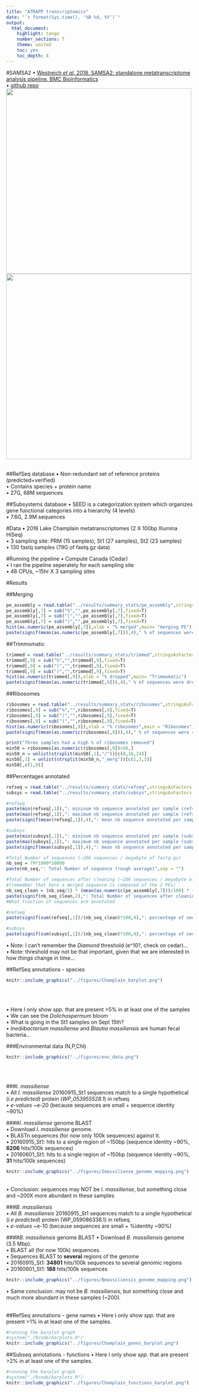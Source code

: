 ```yaml
---
title: "ATRAPP transcriptomics"
date: "`r format(Sys.time(), '%B %d, %Y')`"
output: 
  html_document:
    highlight: tango
    number_sections: T
    theme: united
    toc: yes
    toc_depth: 4
---
```



#SAMSA2 
• [Westreich *et al.* 2018. SAMSA2: standalone metatranscriptome analysis pipeline. BMC Bioinformatics](https://www.ncbi.nlm.nih.gov/pmc/articles/PMC5963165/)  
• [github repo](https://github.com/transcript/samsa2)    
![](../figures/samsa2.png){width=500px}  
![](https://media.springernature.com/full/springer-static/image/art%3A10.1186%2Fs12859-018-2189-z/MediaObjects/12859_2018_2189_Fig1_HTML.gif){width=500px}  
&nbsp;  
  
##RefSeq database
• Non-redundant set of reference proteins (predicted+verified)  
• Contains species + protein name  
• 27G, 68M sequences

##Subsystems database
• SEED is a categorization system which organizes gene functional categories into a hierarchy (4 levels)  
• 7.6G, 2.9M sequences

#Data
• 2016 Lake Champlain metatranscriptomes (2 X 100bp Illumina HiSeq)  
• 3 sampling site: PRM (15 samples), St1 (27 samples), St2 (23 samples)  
• 130 fastq samples (79G of fastq.gz data)  

#Running the pipeline
• Compute Canada (Cedar)  
• I ran the pipeline seperately for each sampling site   
• 48 CPUs, ~15hr X 3 sampling sites  
 
#Results

##Merging
```r
pe_assembly = read.table("../results/summary_stats/pe_assembly",stringsAsFactors = F)
pe_assembly[,7] = sub("%","",pe_assembly[,7],fixed=T)
pe_assembly[,7] = sub("(","",pe_assembly[,7],fixed=T)
pe_assembly[,7] = sub(")","",pe_assembly[,7],fixed=T)
hist(as.numeric(pe_assembly[,7]),xlab = "% merged",main= "merging PE")
paste(signif(mean(as.numeric(pe_assembly[,7])),4)," % of sequences were merged",sep = "")
```    

##Trimmomatic
```r
trimmed = read.table("../results/summary_stats/trimmed",stringsAsFactors = F)
trimmed[,9] = sub("%","",trimmed[,9],fixed=T)
trimmed[,9] = sub("(","",trimmed[,9],fixed=T)
trimmed[,9] = sub(")","",trimmed[,9],fixed=T)
hist(as.numeric(trimmed[,9]),xlab = "% dropped",main= "Trimmomatic")
paste(signif(mean(as.numeric(trimmed[,9])),4)," % of sequences were dropped",sep = "")
```  


##Ribosomes
```r
ribosomes = read.table("../results/summary_stats/ribosomes",stringsAsFactors = F)
ribosomes[,9] = sub("%","",ribosomes[,9],fixed=T)
ribosomes[,9] = sub("(","",ribosomes[,9],fixed=T)
ribosomes[,9] = sub(")","",ribosomes[,9],fixed=T)
hist(as.numeric(ribosomes[,9]),xlab = "% ribosomes",main = "Ribosomes")
paste(signif(mean(as.numeric(ribosomes[,9])),4)," % of sequences were ribosomes and removed",sep = "")

print("Three samples had a high % of ribosomes removed")
min50 = ribosomes[as.numeric(ribosomes[,9])>50,]
min50_n = unlist(strsplit(min50[,1],"/"))[c(8,16,24)]
min50[,1] = unlist(strsplit(min50_n,"_merg"))[c(1,3,5)]
min50[,c(1,9)]
```  

##Percentages annotated
```r
refseq = read.table("../results/summary_stats/refseq",stringsAsFactors = F)
subsys = read.table("../results/summary_stats/subsys",stringsAsFactors = F)

#refseq
paste(min(refseq[,1]),": mininum nb sequence annotated per sample (refseq)",sep = "")
paste(max(refseq[,1]),": maximum nb sequence annotated per sample (refseq)",sep = "")
paste(signif(mean(refseq[,1]),4),": mean nb sequence annotated per sample (refseq)",sep = "")

#subsys
paste(min(subsys[,1]),": mininum nb sequence annotated per sample (subsys)",sep = "")
paste(max(subsys[,1]),": maximum nb sequence annotated per sample (subsys)",sep = "")
paste(signif(mean(subsys[,1]),4),": mean nb sequence annotated per sample (subsys)",sep = "")

#Total Number of sequences (~20k sequences / megabyte of fastq.gz)
nb_seq = 79*1000*20000 
paste(nb_seq,": Total Number of sequence (rough average)",sep = "")

#Total Number of sequences after cleaning (~20k sequences / megabyte of fastq.gz)
#(remember that here a merged sequence is composed of the 2 PEs)
nb_seq_clean = (nb_seq/2) * (mean(as.numeric(pe_assembly[,7]))/100) * (1-(mean(as.numeric(trimmed[,9]))/100)) * (1-(mean(as.numeric(ribosomes[,9]))/100))
paste(signif(nb_seq_clean,2),": Total Number of sequences after cleaning",sep = "")
#What fraction of sequences are annotated 

#refseq
paste(signif(sum(refseq[,1])/(nb_seq_clean)*100,4),": percentage of sequences annotated (refseq)",sep = "")

#subsys
paste(signif(sum(subsys[,1])/(nb_seq_clean)*100,4),": percentage of sequences annotated (subsys)",sep = "")
```  
• Note: I can't remember the *Diamond* threshold (e^10?, check on cedar)...    
• Note: threshold may not be that important, given that we are interested in how *things* change in time...      
  
##RefSeq annotations - species
```r
knitr::include_graphics("../figures/Champlain_barplot.png")
```
&nbsp;  
&nbsp;  
    
• Here I only show *spp.* that are present >5% in at least one of the samples  
• We can see the *Dolichospermum* bloom  
• What is going in the St1 samples on Sept 15th?  
• *Inediibacterium massiliense* and *Blautia massiliensis* are human fecal bacteria...  

###Environmental data (N,P,Chl)
```r
knitr::include_graphics("../figures/env_data.png")
```
&nbsp;  
&nbsp;


###*I. massiliense*  
• All *I. massiliense* 20160915_St1 sequences match to a single hypothetical (*i.e predicted*) protein (*WP_053955528.1*) in refseq.  
• *e-values* ~e-20 (because sequences are small + sequence identity ~90%)  

####*I. massiliense* genome BLAST  
• Download *I. massiliense* genome.    
• BLASTn sequences (for now only 100k sequences) against it.    
• 20160915_St1: hits to a single region of ~150bp (sequence identity ~90%, **6206** hits/100k sequences)     
• 20160601_St1: hits to a single region of ~150bp (sequence identity ~90%, **31** hits/100k sequences)    
```r
knitr::include_graphics("../figures/Imassiliense_genome_mapping.png")
```
&nbsp;    
• Conclusion: sequences may NOT be *I. massiliense*, but something close and ~200X more abundant in these samples


###*B. massiliensis*  
• All *B. massiliensis* 20160915_St1 sequences match to a single hypothetical (*i.e predicted*) protein (WP_059086336.1) in refseq.  
• *e-values* ~e-10 (because sequences are small + %identity ~90%)

####*B. massiliensis* genome BLAST
• Download *B. massiliensis* genome (3.5 Mbp).  
• BLAST all (for now 100k) sequences.  
• Sequences BLAST to **several** regions of the genome    
• 20160915_St1: **34801** hits/100k sequences to several genomic regions   
• 20160601_St1: **188** hits/100k sequences  

```r
knitr::include_graphics("../figures/Bmassiliensis_genome_mapping.png")
```

• Same conclusion: may not be *B. massiliensis*, but something close and much more abundant in these samples (~200).  
&nbsp;  

##RefSeq annotations - gene names
• Here I only show *spp.* that are present >1% in at least one of the samples.   
```r
#running the barplot graph
#system("./Rcode/barplots.R")
knitr::include_graphics("../figures/Champlain_genes_barplot.png")
```

  
##Subseq annotations - functions
• Here I only show *spp.* that are present >2% in at least one of the samples.  
```r
#running the barplot graph
#system("./Rcode/barplots.R")
knitr::include_graphics("../figures/Champlain_functions_barplot.png")
```
&nbsp;  




&nbsp;  
&nbsp;  
&nbsp;  
&nbsp;  



